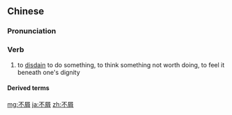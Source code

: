 ==Chinese==
{{zh-forms}}

===Pronunciation===
{{zh-pron
|m=不xiè
|c=bat1 sit3
|cat=v
}}

===Verb===
{{zh-verb}}

# to [[disdain]] to do something, to think something not worth doing, to feel it beneath one's dignity

====Derived terms====
{{zh-der|不屑一顧:bùxiè yīgù}}

[[mg:不屑]]
[[ja:不屑]]
[[zh:不屑]]